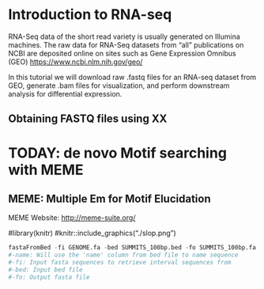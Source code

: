 # Introduction to RNA-seq
RNA-Seq data of the short read variety is usually generated on Illumina machines. The raw data for RNA-Seq datasets from "all" publications on NCBI are deposited online on sites such as Gene Expression Omnibus (GEO) [https://www.ncbi.nlm.nih.gov/geo/](https://www.ncbi.nlm.nih.gov/geo/) 

In this tutorial we will download raw .fastq files for an RNA-seq dataset from GEO, generate .bam files for visualization, and perform downstream analysis for differential expression.

## Obtaining FASTQ files using XX

# TODAY: de novo Motif searching with MEME

## MEME: Multiple Em for Motif Elucidation


MEME Website: [http://meme-suite.org/](http://meme-suite.org/)

#library(knitr)
#knitr::include_graphics("./slop.png") 

```r
fastaFromBed -fi GENOME.fa -bed SUMMITS_100bp.bed -fo SUMMITS_100bp.fa
#-name: Will use the 'name' column from bed file to name sequence
#-fi: Input fasta sequences to retrieve interval sequences from
#-bed: Input bed file
#-fo: Output fasta file
```

